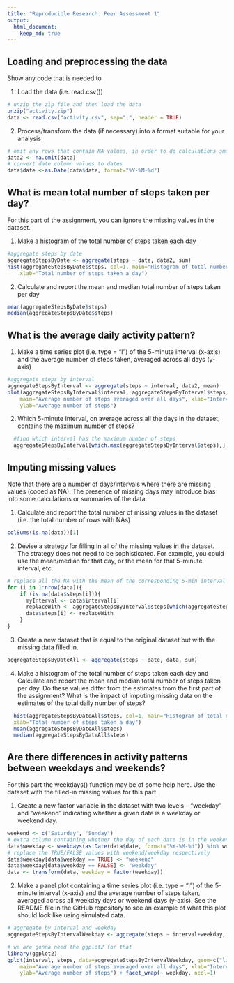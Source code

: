```yaml
---
title: "Reproducible Research: Peer Assessment 1"
output: 
  html_document:
    keep_md: true
---
```



## Loading and preprocessing the data
Show any code that is needed to 

1. Load the data (i.e. read.csv())


  ```r
  # unzip the zip file and then load the data 
  unzip("activity.zip")
  data <- read.csv("activity.csv", sep=",", header = TRUE)
  ```

2. Process/transform the data (if necessary) into a format suitable for your analysis

  ```r
  # omit any rows that contain NA values, in order to do calculations smoothly
  data2 <- na.omit(data)
  # convert date column values to dates
  data$date <-as.Date(data$date, format="%Y-%M-%d")
  ```


## What is mean total number of steps taken per day?

For this part of the assignment, you can ignore the missing values in the dataset.

1. Make a histogram of the total number of steps taken each day

  ```r
  #aggregate steps by date
  aggregateStepsByDate <- aggregate(steps ~ date, data2, sum)
  hist(aggregateStepsByDate$steps, col=1, main="Histogram of total number of steps taken each day", 
      xlab="Total number of steps taken a day")
  ```

2. Calculate and report the mean and median total number of steps taken per day

  ```r
  mean(aggregateStepsByDate$steps)
  median(aggregateStepsByDate$steps)
  ```


## What is the average daily activity pattern?

1. Make a time series plot (i.e. type = "l") of the 5-minute interval (x-axis) and the average number of steps taken, averaged across all days (y-axis)
  ```r
  #aggregate steps by interval
  aggregateStepsByInterval <- aggregate(steps ~ interval, data2, mean)
  plot(aggregateStepsByInterval$interval, aggregateStepsByInterval$steps, type='l', col=1, 
      main="Average number of steps averaged over all days", xlab="Interval", 
      ylab="Average number of steps")
  ```
  
2. Which 5-minute interval, on average across all the days in the dataset, contains the maximum number of steps?
  
  ```r
    #find which interval has the maximum number of steps
    aggregateStepsByInterval[which.max(aggregateStepsByInterval$steps),]
  ```


## Imputing missing values

Note that there are a number of days/intervals where there are missing values (coded as NA). The presence of missing days may introduce bias into some calculations or summaries of the data.

1. Calculate and report the total number of missing values in the dataset (i.e. the total number of rows with NAs)
  
  ```r
  colSums(is.na(data))[1]
  ```
  
2. Devise a strategy for filling in all of the missing values in the dataset. The strategy does not need to be sophisticated. For example, you could use the mean/median for that day, or the mean for that 5-minute interval, etc.

  ```r
  # replace all the NA with the mean of the corresponding 5-min interval
  for (i in 1:nrow(data)){
      if (is.na(data$steps[i])){
	    myInterval <- data$interval[i]
	    replaceWith <- aggregateStepsByInterval$steps[which(aggregateStepsByInterval$interval == myInterval)]
	    data$steps[i] <- replaceWith
      }
  }
  ```
3. Create a new dataset that is equal to the original dataset but with the missing data filled in.

  ```r
  aggregateStepsByDateAll <- aggregate(steps ~ date, data, sum)
  ```
4. Make a histogram of the total number of steps taken each day and Calculate and report the mean and median total number of steps taken per day. Do these values differ from the estimates from the first part of the assignment? What is the impact of imputing missing data on the estimates of the total daily number of steps?
  ```r
    hist(aggregateStepsByDateAll$steps, col=1, main="Histogram of total number of steps taken each day", 
	xlab="Total number of steps taken a day")
    mean(aggregateStepsByDateAll$steps)
    median(aggregateStepsByDateAll$steps)
  ```



## Are there differences in activity patterns between weekdays and weekends?

For this part the weekdays() function may be of some help here. Use the dataset with the filled-in missing values for this part.

1. Create a new factor variable in the dataset with two levels – “weekday” and “weekend” indicating whether a given date is a weekday or weekend day.

  ```r
  weekend <- c("Saturday", "Sunday")
  # extra column containing whether the day of each date is in the weekend vector
  data$weekday <- weekdays(as.Date(data$date, format="%Y-%M-%d")) %in% weekend
  # replace the TRUE/FALSE values with weekend/weekday respectively
  data$weekday[data$weekday == TRUE] <- "weekend"
  data$weekday[data$weekday == FALSE] <- "weekday"
  data <- transform(data, weekday = factor(weekday))
  ```
2. Make a panel plot containing a time series plot (i.e. type = "l") of the 5-minute interval (x-axis) and the average number of steps taken, averaged across all weekday days or weekend days (y-axis). See the README file in the GitHub repository to see an example of what this plot should look like using simulated data.

  ```r
  # aggregate by interval and weekday
  aggregateStepsByIntervalWeekday <- aggregate(steps ~ interval+weekday, data, mean)
  
  # we are gonna need the ggplot2 for that
  library(ggplot2)
  qplot(interval, steps, data=aggregateStepsByIntervalWeekday, geom=c("line"), 
      main="Average number of steps averaged over all days", xlab="Interval", 
      ylab="Average number of steps") + facet_wrap(~ weekday, ncol=1)
  ```